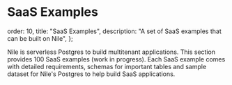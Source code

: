 # SaaS Examples

  order: 10,
  title: "SaaS Examples",
  description: "A set of SaaS examples that can be built on Nile",
};

Nile is serverless Postgres to build multitenant applications. This section provides 100 SaaS examples (work in progress). Each SaaS example comes with detailed requirements, schemas for important tables and sample dataset for Nile's Postgres to help build SaaS applications. 

<Cards>
  <Card file="./lead-mgmt.mdx" root="saas-examples" icon="lead.svg" />
  <Card file="./issue-tracking.mdx" root="saas-examples" icon="issue.svg" />
  <Card file="./slack.mdx" root="saas-examples" icon="slack.webp" />
  <Card file="./expensify.mdx" root="saas-examples" icon="expensify.svg"/>
</Cards>

